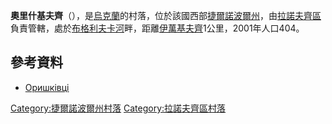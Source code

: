 {{coord|49|49|34|N|26|7|17|E|scale:30000|display=title}}

'''奧里什基夫齊'''（{{lang-uk|Оришківці}}），是[[烏克蘭|烏克蘭]]的村落，位於該國西部[[捷爾諾波爾州|捷爾諾波爾州]]，由[[拉諾夫齊區|拉諾夫齊區]]負責管轄，處於[[布格利夫卡河|布格利夫卡河]]畔，距離[[伊萬基夫齊_(拉諾夫齊區)|伊萬基夫齊]]1公里，2001年人口404。

==參考資料==
*[http://gska2.rada.gov.ua/pls/z7502/A005?rdat1=20.10.2003&rf7571=41982 Оришківці]{{dead link|date=2017年12月 |bot=InternetArchiveBot |fix-attempted=yes }}

{{DEFAULTSORT:Оришківці}}
[[Category:捷爾諾波爾州村落|Category:捷爾諾波爾州村落]]
[[Category:拉諾夫齊區村落|Category:拉諾夫齊區村落]]


{{Ternopil-geo-stub}}